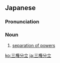 ==Japanese==
{{ja-kanjitab|さん|けん|ぶん|りつ|yomi=on}}

===Pronunciation===
{{ja-pron|さんけん ぶんりつ|y=on}}

===Noun===
{{ja-noun|さんけん ぶんりつ}}

# [[separation of powers]]

[[ko:三権分立]]
[[ja:三権分立]]